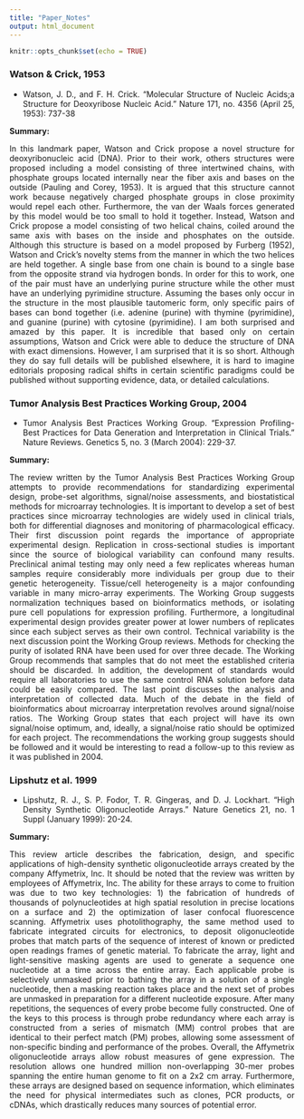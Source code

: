 ```yaml
---
title: "Paper_Notes"
output: html_document
---
```


```r
knitr::opts_chunk$set(echo = TRUE)
```

<style>
body {
text-align: justify}
</style>

### Watson & Crick, 1953

- Watson, J. D., and F. H. Crick. "Molecular Structure of Nucleic Acids;a Structure for Deoxyribose Nucleic Acid." Nature 171, no. 4356 (April 25, 1953): 737-38

**Summary:**

In this landmark paper, Watson and Crick propose a novel structure for deoxyribonucleic acid (DNA). Prior to their work, others structures were proposed including a model consisting of three intertwined chains, with phosphate groups located internally near the fiber axis and bases on the outside (Pauling and Corey, 1953). It is argued that this structure cannot work because negatively charged phosphate groups in close proximity would repel each other. Furthermore, the van der Waals forces generated by this model would be too small to hold it together. Instead, Watson and Crick propose a model consisting of two helical chains, coiled around the same axis with bases on the inside and phosphates on the outside. Although this structure is based on a model proposed by Furberg (1952), Watson and Crick's novelty stems from the manner in which the two helices are held together. A single base from one chain is bound to a single base from the opposite strand via hydrogen bonds. In order for this to work, one of the pair must have an underlying purine structure while the other must have an underlying pyrimidine structure. Assuming the bases only occur in the structure in the most plausible tautomeric form, only specific pairs of bases can bond together (i.e. adenine (purine) with thymine (pyrimidine), and guanine (purine) with cytosine (pyrimidine). I am both surprised and amazed by this paper. It is incredible that based only on certain assumptions, Watson and Crick were able to deduce the structure of DNA with exact dimensions. However, I am surprised that it is so short. Although they do say full details will be published elsewhere, it is hard to imagine editorials proposing radical shifts in certain scientific paradigms could be published without supporting evidence, data, or detailed calculations.

### Tumor Analysis Best Practices Working Group, 2004

- Tumor Analysis Best Practices Working Group. "Expression Profiling-Best Practices for Data Generation and Interpretation in Clinical Trials." Nature Reviews. Genetics 5, no. 3 (March 2004): 229-37.

**Summary:**

The review written by the Tumor Analysis Best Practices Working Group attempts to provide recommendations for standardizing experimental design, probe-set algorithms, signal/noise assessments, and biostatistical methods for microarray technologies. It is important to develop a set of best practices since microarray technologies are widely used in clinical trials, both for differential diagnoses and monitoring of pharmacological efficacy. Their first discussion point regards the importance of appropriate experimental design. Replication in cross-sectional studies is important since the source of biological variability can confound many results. Preclinical animal testing may only need a few replicates whereas human samples require considerably more individuals per group due to their genetic heterogeneity. Tissue/cell heterogeneity is a major confounding variable in many micro-array experiments. The Working Group suggests normalization techniques based on bioinformatics methods, or isolating pure cell populations for expression profiling. Furthermore, a longitudinal experimental design provides greater power at lower numbers of replicates since each subject serves as their own control. Technical variability is the next discussion point the Working Group reviews. Methods for checking the purity of isolated RNA have been used for over three decade. The Working Group recommends that samples that do not meet the established criteria should be discarded. In addition, the development of standards would require all laboratories to use the same control RNA solution before data could be easily compared. The last point discusses the analysis and interpretation of collected data. Much of the debate in the field of bioinformatics about microarray interpretation revolves around signal/noise ratios. The Working Group states that each project will have its own signal/noise optimum, and, ideally, a signal/noise ratio should be optimized for each project. The recommendations the working group suggests should be followed and it would be interesting to read a follow-up to this review as it was published in 2004.

### Lipshutz et al. 1999
- Lipshutz, R. J., S. P. Fodor, T. R. Gingeras, and D. J. Lockhart. "High Density Synthetic Oligonucleotide Arrays." Nature Genetics 21, no. 1 Suppl (January 1999): 20-24.

**Summary:**

This review article describes the fabrication, design, and specific applications of high-density synthetic oligonucleotide arrays created by the company Affymetrix, Inc. It should be noted that the review was written by employees of Affymetrix, Inc. The ability for these arrays to come to fruition was due to two key technologies: 1) the fabrication of hundreds of thousands of polynucleotides at high spatial resolution in precise locations on a surface and 2) the optimization of laser confocal fluorescence scanning. Affymetrix uses photolithography, the same method used to fabricate integrated circuits for electronics, to deposit oligonucleotide probes that match parts of the sequence of interest of known or predicted open readings frames of genetic material. To fabricate the array, light and light-sensitive masking agents are used to generate a sequence one nucleotide at a time across the entire array. Each applicable probe is selectively unmasked prior to bathing the array in a solution of a single nucleotide, then a masking reaction takes place and the next set of probes are unmasked in preparation for a different nucleotide exposure. After many repetitions, the sequences of every probe become fully constructed. One of the keys to this process is through probe redundancy where each array is constructed from a series of mismatch (MM) control probes that are identical to their perfect match (PM) probes, allowing some assessment of non-specific binding and performance of the probes. Overall, the Affymetrix oligonucleotide arrays allow robust measures of gene expression. The resolution allows one hundred million non-overlapping 30-mer probes spanning the entire human genome to fit on a 2x2 cm array. Furthermore, these arrays are designed based on sequence information, which eliminates the need for physical intermediates such as clones, PCR products, or cDNAs, which drastically reduces many sources of potential error.